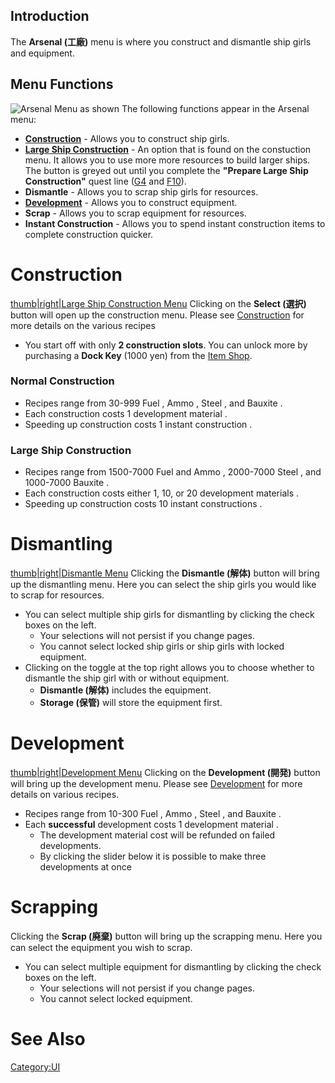 ==Introduction==
The '''Arsenal (工廠)''' menu is where you construct and dismantle ship girls and equipment. 

==Menu Functions==
[[File:Arsenalpagelayout.png|right|thumb|Arsenal Menu as shown]]
The following functions appear in the Arsenal menu:

*'''[[Construction]]''' - Allows you to construct ship girls.
*'''[[Large Ship Construction]]''' - An option that is found on the constuction menu. It allows you to use more more resources to build larger ships. The button is greyed out until you complete the '''"Prepare Large Ship Construction"''' quest line ([[Quests#G4|G4]] and [[Quests#F10|F10]]).
*'''Dismantle''' - Allows you to scrap ship girls for resources. 
*'''[[Development]]''' -  Allows you to construct equipment.
*'''Scrap''' - Allows you to scrap equipment for resources.
*'''Instant Construction''' - Allows you to spend instant construction {{IC}} items to complete construction quicker.

=Construction=
[[file:Arsenal_LSC.png|thumb|right|Large Ship Construction Menu]]
Clicking on the '''Select (選択)''' button will open up the construction menu. Please see [[Construction]] for more details on the various recipes 

* You start off with only '''2 construction slots'''. You can unlock more by purchasing a '''Dock Key''' (1000 yen) from the [[Shop|Item Shop]]. 

===Normal Construction===

* Recipes range from 30-999 Fuel {{Fuel}}, Ammo {{Ammo}}, Steel {{Steel}}, and Bauxite {{Bauxite}}.
* Each construction costs 1 development material {{DM}}.
* Speeding up construction costs 1 instant construction {{IC}}.

===Large Ship Construction===

* Recipes range from 1500-7000 Fuel {{Fuel}} and Ammo {{Ammo}}, 2000-7000 Steel {{Steel}}, and 1000-7000 Bauxite {{Bauxite}}.
* Each construction costs either 1, 10, or 20 development materials {{DM}}.
* Speeding up construction costs 10 instant constructions {{IC}}.

=Dismantling=
[[file:Arsenal_Dismantle.png|thumb|right|Dismantle Menu]]
Clicking the '''Dismantle (解体)''' button will bring up the dismantling menu. Here you can select the ship girls you would like to scrap for resources.  


* You can select multiple ship girls for dismantling by clicking the check boxes on the left.
** Your selections will not persist if you change pages.
** You cannot select locked ship girls or ship girls with locked equipment.
* Clicking on the toggle at the top right allows you to choose whether to dismantle the ship girl with or without equipment.
** '''Dismantle (解体)''' includes the equipment.
** '''Storage (保管)''' will store the equipment first.

=Development=
[[file:Arsenal_Development.png|thumb|right|Development Menu]]
Clicking on the '''Development (開発)''' button will bring up the development menu. Please see [[Development]] for more details on various recipes.

* Recipes range from 10-300 Fuel {{Fuel}}, Ammo {{Ammo}}, Steel {{Steel}}, and Bauxite {{Bauxite}}. 
* Each '''successful''' development costs 1 development material {{DM}}.
** The development material cost will be refunded on failed developments.
** By clicking the slider below it is possible to make three developments at once

=Scrapping=

Clicking the '''Scrap (廃棄)''' button will bring up the scrapping menu. Here you can select the equipment you wish to scrap. 

* You can select multiple equipment for dismantling by clicking the check boxes on the left.
** Your selections will not persist if you change pages.
** You cannot select locked equipment.

=See Also=
{{Mechanics}}
[[Category:UI]]